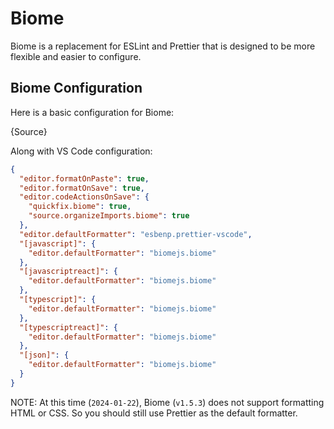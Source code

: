 
# Biome

Biome is a replacement for ESLint and Prettier that is designed to be more
flexible and easier to configure.

## Biome Configuration

Here is a basic configuration for Biome:

<CodeBlock language="ts">{Source}</CodeBlock>

Along with VS Code configuration:

```json
{
  "editor.formatOnPaste": true,
  "editor.formatOnSave": true,
  "editor.codeActionsOnSave": {
    "quickfix.biome": true,
    "source.organizeImports.biome": true
  },
  "editor.defaultFormatter": "esbenp.prettier-vscode",
  "[javascript]": {
    "editor.defaultFormatter": "biomejs.biome"
  },
  "[javascriptreact]": {
    "editor.defaultFormatter": "biomejs.biome"
  },
  "[typescript]": {
    "editor.defaultFormatter": "biomejs.biome"
  },
  "[typescriptreact]": {
    "editor.defaultFormatter": "biomejs.biome"
  },
  "[json]": {
    "editor.defaultFormatter": "biomejs.biome"
  }
}
```

NOTE: At this time (`2024-01-22`), Biome (`v1.5.3`) does not support formatting HTML or
CSS. So you should still use Prettier as the default formatter.
